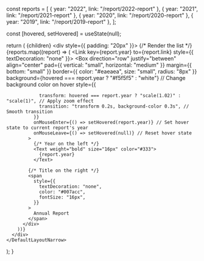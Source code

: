 
const reports = [
  { year: "2022", link: "/report/2022-report" },
  { year: "2021", link: "/report/2021-report" },
  { year: "2020", link: "/report/2020-report" },
  { year: "2019", link: "/report/2019-report" },
];

  const [hovered, setHovered] = useState(null);

  return (
    <DefaultLayoutNarrow>
      {children}
      <div style={{ padding: "20px" }}>
        {/* Render the list */}
        {reports.map((report) => (
          <Link key={report.year} to={report.link} style={{ textDecoration: "none" }}>
            <Box
              direction="row"
              justify="between"
              align="center"
              pad={{ vertical: "small", horizontal: "medium" }}
              margin={{ bottom: "small" }}
              border={{ color: "#eaeaea", size: "small", radius: "8px" }}
              background={hovered === report.year ? "#f5f5f5" : "white"} // Change background color on hover
              style={{
              
                transform: hovered === report.year ? "scale(1.02)" : "scale(1)", // Apply zoom effect
                transition: "transform 0.2s, background-color 0.3s", // Smooth transition
              }}
              onMouseEnter={() => setHovered(report.year)} // Set hover state to current report's year
              onMouseLeave={() => setHovered(null)} // Reset hover state
            >
              {/* Year on the left */}
              <Text weight="bold" size="16px" color="#333">
                {report.year}
              </Text>

            {/* Title on the right */}
            <span
              style={{
                textDecoration: "none",
                color: "#007acc",
                fontSize: "16px",
              }}
            >
              Annual Report
            </span>
          </div>
        ))}
      </div>
    </DefaultLayoutNarrow>
  );
}

